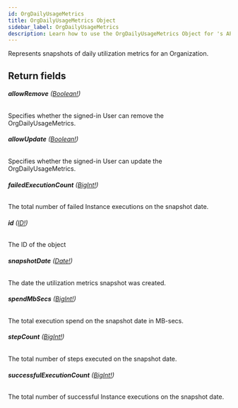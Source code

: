 ```yaml
---
id: OrgDailyUsageMetrics
title: OrgDailyUsageMetrics Object
sidebar_label: OrgDailyUsageMetrics
description: Learn how to use the OrgDailyUsageMetrics Object for 's API.
---
```


Represents snapshots of daily utilization metrics for an Organization.

## Return fields

###### <b>allowRemove</b> ([Boolean!](api/schema/scalar/Boolean.mdx))

Specifies whether the signed-in User can remove the OrgDailyUsageMetrics.

###### <b>allowUpdate</b> ([Boolean!](api/schema/scalar/Boolean.mdx))

Specifies whether the signed-in User can update the OrgDailyUsageMetrics.

###### <b>failedExecutionCount</b> ([BigInt!](api/schema/scalar/BigInt.mdx))

The total number of failed Instance executions on the snapshot date.

###### <b>id</b> ([ID!](api/schema/scalar/ID.mdx))

The ID of the object

###### <b>snapshotDate</b> ([Date!](api/schema/scalar/Date.mdx))

The date the utilization metrics snapshot was created.

###### <b>spendMbSecs</b> ([BigInt!](api/schema/scalar/BigInt.mdx))

The total execution spend on the snapshot date in MB-secs.

###### <b>stepCount</b> ([BigInt!](api/schema/scalar/BigInt.mdx))

The total number of steps executed on the snapshot date.

###### <b>successfulExecutionCount</b> ([BigInt!](api/schema/scalar/BigInt.mdx))

The total number of successful Instance executions on the snapshot date.
